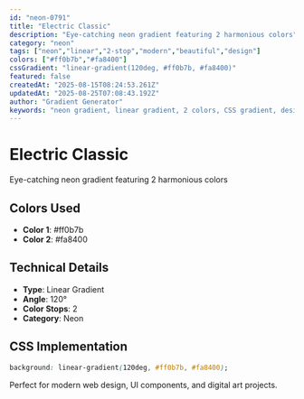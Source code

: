```yaml
---
id: "neon-0791"
title: "Electric Classic"
description: "Eye-catching neon gradient featuring 2 harmonious colors"
category: "neon"
tags: ["neon","linear","2-stop","modern","beautiful","design"]
colors: ["#ff0b7b","#fa8400"]
cssGradient: "linear-gradient(120deg, #ff0b7b, #fa8400)"
featured: false
createdAt: "2025-08-15T08:24:53.261Z"
updatedAt: "2025-08-25T07:08:43.192Z"
author: "Gradient Generator"
keywords: "neon gradient, linear gradient, 2 colors, CSS gradient, design, #ff0b7b, #fa8400"
---
```


# Electric Classic

Eye-catching neon gradient featuring 2 harmonious colors

## Colors Used
- **Color 1**: #ff0b7b
- **Color 2**: #fa8400

## Technical Details
- **Type**: Linear Gradient
- **Angle**: 120°
- **Color Stops**: 2
- **Category**: Neon

## CSS Implementation
```css
background: linear-gradient(120deg, #ff0b7b, #fa8400);
```

Perfect for modern web design, UI components, and digital art projects.

